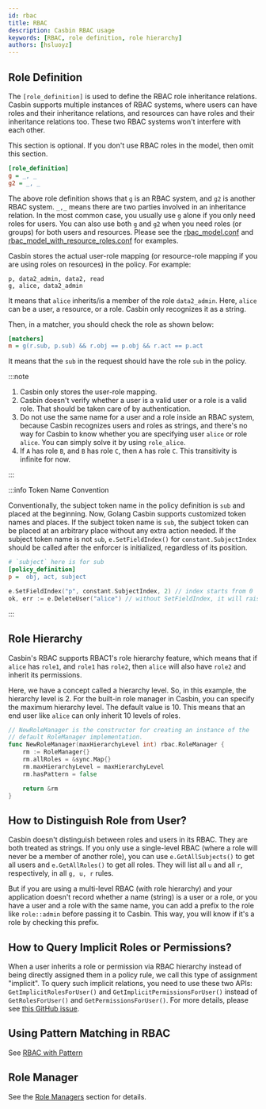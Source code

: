 ```yaml
---
id: rbac
title: RBAC
description: Casbin RBAC usage
keywords: [RBAC, role definition, role hierarchy]
authors: [hsluoyz]
---
```


## Role Definition

The `[role_definition]` is used to define the RBAC role inheritance relations. Casbin supports multiple instances of RBAC systems, where users can have roles and their inheritance relations, and resources can have roles and their inheritance relations too. These two RBAC systems won't interfere with each other.

This section is optional. If you don't use RBAC roles in the model, then omit this section.

```ini
[role_definition]
g = _, _
g2 = _, _
```

The above role definition shows that `g` is an RBAC system, and `g2` is another RBAC system. `_,_` means there are two parties involved in an inheritance relation. In the most common case, you usually use `g` alone if you only need roles for users. You can also use both `g` and `g2` when you need roles (or groups) for both users and resources. Please see the [rbac_model.conf](https://github.com/casbin/casbin/blob/master/examples/rbac_model.conf) and [rbac_model_with_resource_roles.conf](https://github.com/casbin/casbin/blob/master/examples/rbac_with_resource_roles_model.conf) for examples.

Casbin stores the actual user-role mapping (or resource-role mapping if you are using roles on resources) in the policy. For example:

```csv
p, data2_admin, data2, read
g, alice, data2_admin
```

It means that `alice` inherits/is a member of the role `data2_admin`. Here, `alice` can be a user, a resource, or a role. Casbin only recognizes it as a string.

Then, in a matcher, you should check the role as shown below:

```ini
[matchers]
m = g(r.sub, p.sub) && r.obj == p.obj && r.act == p.act
```

It means that the `sub` in the request should have the role `sub` in the policy.

:::note

1. Casbin only stores the user-role mapping.
2. Casbin doesn't verify whether a user is a valid user or a role is a valid role. That should be taken care of by authentication.
3. Do not use the same name for a user and a role inside an RBAC system, because Casbin recognizes users and roles as strings, and there's no way for Casbin to know whether you are specifying user `alice` or role `alice`. You can simply solve it by using `role_alice`.
4. If `A` has role `B`, and `B` has role `C`, then `A` has role `C`. This transitivity is infinite for now.

:::

:::info Token Name Convention

Conventionally, the subject token name in the policy definition is `sub` and placed at the beginning. Now, Golang Casbin supports customized token names and places. If the subject token name is `sub`, the subject token can be placed at an arbitrary place without any extra action needed. If the subject token name is not `sub`, `e.SetFieldIndex()` for `constant.SubjectIndex` should be called after the enforcer is initialized, regardless of its position.

```ini
# `subject` here is for sub
[policy_definition]
p =  obj, act, subject
```

```go
e.SetFieldIndex("p", constant.SubjectIndex, 2) // index starts from 0
ok, err := e.DeleteUser("alice") // without SetFieldIndex, it will raise an error
```

:::

## Role Hierarchy

Casbin's RBAC supports RBAC1's role hierarchy feature, which means that if `alice` has `role1`, and `role1` has `role2`, then `alice` will also have `role2` and inherit its permissions.

Here, we have a concept called a hierarchy level. So, in this example, the hierarchy level is 2. For the built-in role manager in Casbin, you can specify the maximum hierarchy level. The default value is 10. This means that an end user like `alice` can only inherit 10 levels of roles.

```go
// NewRoleManager is the constructor for creating an instance of the
// default RoleManager implementation.
func NewRoleManager(maxHierarchyLevel int) rbac.RoleManager {
    rm := RoleManager{}
    rm.allRoles = &sync.Map{}
    rm.maxHierarchyLevel = maxHierarchyLevel
    rm.hasPattern = false

    return &rm
}
```

## How to Distinguish Role from User?

Casbin doesn't distinguish between roles and users in its RBAC. They are both treated as strings. If you only use a single-level RBAC (where a role will never be a member of another role), you can use `e.GetAllSubjects()` to get all users and `e.GetAllRoles()` to get all roles. They will list all `u` and all `r`, respectively, in all `g, u, r` rules.

But if you are using a multi-level RBAC (with role hierarchy) and your application doesn't record whether a name (string) is a user or a role, or you have a user and a role with the same name, you can add a prefix to the role like `role::admin` before passing it to Casbin. This way, you will know if it's a role by checking this prefix.

## How to Query Implicit Roles or Permissions?

When a user inherits a role or permission via RBAC hierarchy instead of being directly assigned them in a policy rule, we call this type of assignment "implicit". To query such implicit relations, you need to use these two APIs: `GetImplicitRolesForUser()` and `GetImplicitPermissionsForUser()` instead of `GetRolesForUser()` and `GetPermissionsForUser()`. For more details, please see [this GitHub issue](https://github.com/casbin/casbin/issues/137).

## Using Pattern Matching in RBAC

See [RBAC with Pattern](/docs/rbac-with-pattern)

## Role Manager

See the [Role Managers](/docs/role-managers) section for details.
